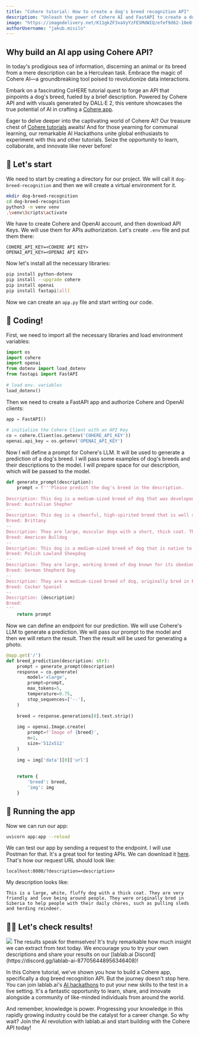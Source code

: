 ```yaml
---
title: "Cohere tutorial: How to create a dog's breed recognition API"
description: "Unleash the power of Cohere AI and FastAPI to create a dog breed recognition API. Dive into our Cohere tutorial and start your AI journey today!"
image: "https://imagedelivery.net/K11gkZF3xaVyYzFESMdWIQ/efef9d62-10e0-402a-3aba-5000c7b4ba00/full"
authorUsername: "jakub.misilo"
---
```

## Why build an AI app using Cohere API?
In today's prodigious sea of information, discerning an animal or its breed from a mere description can be a Herculean task. Embrace the magic of Cohere AI—a groundbreaking tool poised to revolutionize data interactions.

Embark on a fascinating CoHERE tutorial quest to forge an API that pinpoints a dog's breed, fueled by a brief description. Powered by Cohere API and with visuals generated by DALL·E 2, this venture showcases the true potential of AI in crafting a [Cohere app](https://lablab.ai/apps/tech/cohere).

Eager to delve deeper into the captivating world of Cohere AI? Our treasure chest of [Cohere tutorials](https://lablab.ai/t/tech/cohere) awaits! And for those yearning for communal learning, our remarkable AI Hackathons unite global enthusiasts to experiment with this and other tutorials. Seize the opportunity to learn, collaborate, and innovate like never before!
 
## 🏹 Let's start
 
We need to start by creating a directory for our project. We will call it `dog-breed-recognition` and then we will create a virtual environment for it.
 
```bash
mkdir dog-breed-recognition
cd dog-breed-recognition
python3 -m venv venv
.\venv\Scripts\activate
```
 
We have to create Cohere and OpenAI account, and then download API Keys. We will use them for APIs authorization. Let's create `.env` file and put them there:
 
```
COHERE_API_KEY=<COHERE API KEY>
OPENAI_API_KEY=<OPENAI API KEY>
```
 
Now let's install all the necessary libraries:
 
```bash
pip install python-dotenv
pip install --upgrade cohere
pip install openai
pip install fastapi[all]
```
 
Now we can create an `app.py` file and start writing our code.
 
## 🤖 Coding!
 
First, we need to import all the necessary libraries and load environment variables:
 
```python
import os
import cohere
import openai
from dotenv import load_dotenv
from fastapi import FastAPI
 
# load env. variables
load_dotenv()
```
 
Then we need to create a FastAPI app and authorize Cohere and OpenAI clients:
 
```python
app = FastAPI()
 
# initialize the Cohere Client with an API Key
co = cohere.Client(os.getenv('COHERE_API_KEY'))
openai.api_key = os.getenv('OPENAI_API_KEY')
```
 
Now I will define a prompt for Cohere's LLM. It will be used to generate a prediction of a dog's breed. I will pass some examples of dog's breeds and their descriptions to the model. I will prepare space for our description, which will be passed to the model.
 
```python
def generate_prompt(description):
    prompt = f'''Please predict the dog's breed in the description.
 
Description: This dog is a medium-sized breed of dog that was developed in the United States. The breed is often used as a working dog on farms and ranches, and is also a popular companion animal.
Breed: Australian Shepher
--
Description: This dog is a cheerful, high-spirited breed that is well suited for a variety of activities, including hunting, agility, and obedience. They are very intelligent and easily trained, and are excellent companions for active families. They are also known for their friendly dispositions and love of children.
Breed: Brittany
--
Description: They are large, muscular dogs with a short, thick coat. They have a wide head and a short, square muzzle. Their eyes are small and their ears are floppy. They have a thick neck and a strong, muscular body. Their tail is short and their legs are muscular.
Breed: American Bulldog
--
Description: This dog is a medium-sized breed of dog that is native to Poland. They are intelligent and active dogs that are known for their herding abilities. They have a thick, shaggy coat that can be either black, white, or brindle in color. They are loyal and protective dogs that make great family pets.
Breed: Polish Lowland Sheepdog
--
Description: They are large, working breed of dog known for its obedience, loyalty, and intelligence. They are strong, agile dogs with a well-proportioned build. They have a long head, erect ears, and a long, thick coat. The breed is intelligent and easily trained, making them excellent working dogs. They are used in a variety of roles, including law enforcement, search and rescue, and as assistance dogs.
Breed: German Shepherd Dog
--
Description: They are a medium-sized breed of dog, originally bred in England as gun dogs. They are bred to be lovable companions and are often considered one of the best breeds for families. They are relatively easy to train and are known for being intelligent and eager to please. Cockers have a reputation for being one of the most affectionate dog breeds, and are also known for being good with children.
Breed: Cocker Spaniel
--
Description: {description}
Breed:
'''
    return prompt
```
 
Now we can define an endpoint for our prediction. We will use Cohere's LLM to generate a prediction. We will pass our prompt to the model and then we will return the result. Then the result will be used for generating a photo.
 
```python
@app.get('/')
def breed_prediction(description: str):
    prompt = generate_prompt(description)
    response = co.generate(
        model='xlarge',
        prompt=prompt,
        max_tokens=5,
        temperature=0.75,
        stop_sequences=['--'],
    )
 
    breed = response.generations[0].text.strip()
 
    img = openai.Image.create(
        prompt=f'Image of {breed}',
        n=1,
        size='512x512'
    )
 
    img = img['data'][0]['url']
 
 
    return {
        'breed': breed,
        'img': img
    }
```
 
## 🚀 Running the app
 
Now we can run our app:
 
```bash
uvicorn app:app --reload
```
 
We can test our app by sending a request to the endpoint. I will use Postman for that. It's a great tool for testing APIs. We can download it [here](https://www.postman.com/downloads/). That's how our request URL should look like:
 
```
localhost:8000/?description=<description>
```
 
My description looks like:
 
```
This is a large, white, fluffy dog with a thick coat. They are very friendly and love being around people. They were originally bred in Siberia to help people with their daily chores, such as pulling sleds and herding reindeer.
```
 
## 🧑‍🚀 Let's check results!
 
<Img src="https://storage.googleapis.com/lablab-static-eu/images/tutorials/coherebreed-res.png" caption="Prediction: 'Siberian Husky'" />
The results speak for themselves! It's truly remarkable how much insight we can extract from text today. We encourage you to try your own descriptions and share your results on our [lablab.ai Discord](https://discord.gg/lablab-ai-877056448956346408)!

In this Cohere tutorial, we've shown you how to build a Cohere app, specifically a dog breed recognition API. But the journey doesn't stop here. You can join lablab.ai's [AI hackathons](https://lablab.ai/event) to put your new skills to the test in a live setting. It's a fantastic opportunity to learn, share, and innovate alongside a community of like-minded individuals from around the world.

And remember, knowledge is power. Progressing your knowledge in this rapidly growing industry could be the catalyst for a career change. So why wait? Join the AI revolution with lablab.ai and start building with the Cohere API today!
